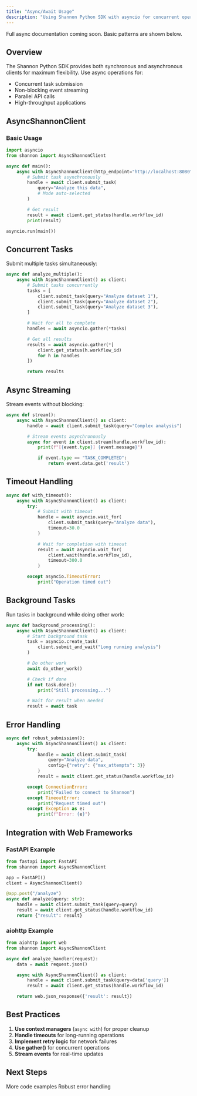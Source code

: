 ```yaml
---
title: "Async/Await Usage"
description: "Using Shannon Python SDK with asyncio for concurrent operations"
---
```


<Note>
Full async documentation coming soon. Basic patterns are shown below.
</Note>

## Overview

The Shannon Python SDK provides both synchronous and asynchronous clients for maximum flexibility. Use async operations for:

- Concurrent task submission
- Non-blocking event streaming
- Parallel API calls
- High-throughput applications

## AsyncShannonClient

### Basic Usage

```python
import asyncio
from shannon import AsyncShannonClient

async def main():
    async with AsyncShannonClient(http_endpoint="http://localhost:8080") as client:
        # Submit task asynchronously
        handle = await client.submit_task(
            query="Analyze this data",
            # Mode auto-selected
        )

        # Get result
        result = await client.get_status(handle.workflow_id)
        print(result)

asyncio.run(main())
```

## Concurrent Tasks

Submit multiple tasks simultaneously:

```python
async def analyze_multiple():
    async with AsyncShannonClient() as client:
        # Submit tasks concurrently
        tasks = [
            client.submit_task(query="Analyze dataset 1"),
            client.submit_task(query="Analyze dataset 2"),
            client.submit_task(query="Analyze dataset 3"),
        ]

        # Wait for all to complete
        handles = await asyncio.gather(*tasks)

        # Get all results
        results = await asyncio.gather(*[
            client.get_status(h.workflow_id)
            for h in handles
        ])

        return results
```

## Async Streaming

Stream events without blocking:

```python
async def stream():
    async with AsyncShannonClient() as client:
        handle = await client.submit_task(query="Complex analysis")

        # Stream events asynchronously
        async for event in client.stream(handle.workflow_id):
            print(f"[{event.type}] {event.message}")

            if event.type == "TASK_COMPLETED":
                return event.data.get('result')
```

## Timeout Handling

```python
async def with_timeout():
    async with AsyncShannonClient() as client:
        try:
            # Submit with timeout
            handle = await asyncio.wait_for(
                client.submit_task(query="Analyze data"),
                timeout=30.0
            )

            # Wait for completion with timeout
            result = await asyncio.wait_for(
                client.wait(handle.workflow_id),
                timeout=300.0
            )

        except asyncio.TimeoutError:
            print("Operation timed out")
```

## Background Tasks

Run tasks in background while doing other work:

```python
async def background_processing():
    async with AsyncShannonClient() as client:
        # Start background task
        task = asyncio.create_task(
            client.submit_and_wait("Long running analysis")
        )

        # Do other work
        await do_other_work()

        # Check if done
        if not task.done():
            print("Still processing...")

        # Wait for result when needed
        result = await task
```

## Error Handling

```python
async def robust_submission():
    async with AsyncShannonClient() as client:
        try:
            handle = await client.submit_task(
                query="Analyze data",
                config={"retry": {"max_attempts": 3}}
            )
            result = await client.get_status(handle.workflow_id)

        except ConnectionError:
            print("Failed to connect to Shannon")
        except TimeoutError:
            print("Request timed out")
        except Exception as e:
            print(f"Error: {e}")
```

## Integration with Web Frameworks

### FastAPI Example

```python
from fastapi import FastAPI
from shannon import AsyncShannonClient

app = FastAPI()
client = AsyncShannonClient()

@app.post("/analyze")
async def analyze(query: str):
    handle = await client.submit_task(query=query)
    result = await client.get_status(handle.workflow_id)
    return {"result": result}
```

### aiohttp Example

```python
from aiohttp import web
from shannon import AsyncShannonClient

async def analyze_handler(request):
    data = await request.json()

    async with AsyncShannonClient() as client:
        handle = await client.submit_task(query=data['query'])
        result = await client.get_status(handle.workflow_id)

    return web.json_response({'result': result})
```

## Best Practices

1. **Use context managers** (`async with`) for proper cleanup
2. **Handle timeouts** for long-running operations
3. **Implement retry logic** for network failures
4. **Use gather()** for concurrent operations
5. **Stream events** for real-time updates

## Next Steps

<CardGroup cols={2}>
  <Card title="Examples" icon="code" href="/en/sdk/python/examples">
    More code examples
  </Card>
  <Card title="Error Handling" icon="shield" href="/en/sdk/python/error-handling">
    Robust error handling
  </Card>
</CardGroup>